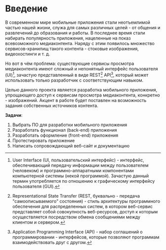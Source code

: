 # Введение

В современном мире мобильные приложения стали неотъемлимой частью нашей жизни, служа для самых
различных целей - от общения и развлечений до образования и работы. В последнее время
стали набирать популярность приложения, нацеленные на показ всевозможного медиаконтента.
Наряду с этим появилось множество сервисов-хранилищ такого контента - стоковые изображения,
видеохостинги и т. д.

Но вот в чём проблема: существующие сервисы просмотра медиаконтента имеют сложный и непонятный
интерфейс пользователя (UI)[^1], зачастую представленный в виде REST[^2] API[^3], который может
использовать только разработчик с соответствующим навыком.

Целью данного проекта является разработка мобильного приложения, упрощающего доступ к сервисам просмотра медиаконтента, конкретно - изображений.
Акцент в работе будет поставлен на возможность задания собственных источников контента.

**Задачи**:
1. Выбрать ПО для разработки мобильного приложения
2. Разработать функционал (back-end) приложения
3. Разработать оформление (front-end) приложения
4. Протестировать приложение
5. Написать сопровождающий веб-сайт и документацию



[^1]: User Interface (UI, пользовательский интерфейс) - интерфейс, обеспечивающий передачу информации между
пользователем (человеком) и программно-аппаратными компонентами компьютерной системы (некой программой).
Зачастую данный термин употребляется по отношению к графическому интерфейсу пользователя (GUI).
[^2]: Representational State Transfer (REST, буквально - передача "самоописываемого" состояния) -
стиль архитектуры программного обеспечения для распределенных систем, в котором веб-сервис представляет
собой совокупность веб-ресурсов, доступ к которым осуществляется
посредством обмена сообщениями между клиентом и сервером.
[^3]: Application Programming Interface (API) - набор соглашений о программировании - интерфейсов, которые позволяют
программам взаимодействовать друг с другом.